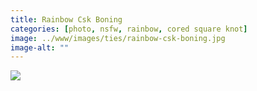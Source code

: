 ```yaml
---
title: Rainbow Csk Boning
categories: [photo, nsfw, rainbow, cored square knot]
image: ../www/images/ties/rainbow-csk-boning.jpg
image-alt: ""
---
```



![](../www/images/ties/rainbow-csk-boning.jpg)


